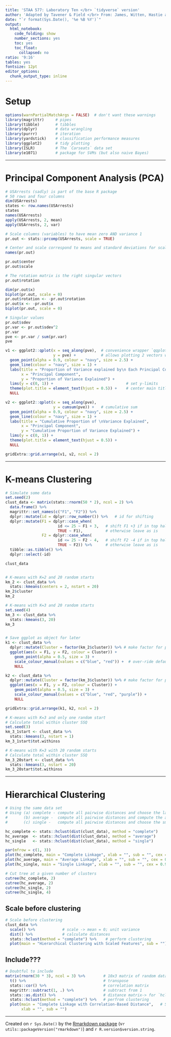 ```yaml
---
title: 'STAA 577: Laboratory Ten </br> `tidyverse` version'
author: 'Adapted by Tavener & Field </br> From: James, Witten, Hastie and Tibshirani'
date: "`r format(Sys.Date(), '%e %B %Y')`"
output:
  html_notebook:
    code_folding: show
    number_sections: yes
    toc: yes
    toc_float:
      collapsed: no
ratio: '9:16'
tables: yes
fontsize: 12pt
editor_options:
  chunk_output_type: inline
---
```



# Setup

```r
options(warnPartialMatchArgs = FALSE)  # don't want these warnings
library(magrittr)     # pipes
library(tibble)       # tibbles
library(dplyr)        # data wrangling
library(purrr)        # iteration
library(yardstick)    # classification performance measures
library(ggplot2)      # tidy plotting
library(ISLR)         # The `Carseats` data set
library(e1071)        # package for SVMs (but also naive Bayes)
```



-----------------------------



# Principal Component Analysis (PCA)

```r
# USArrests (sadly) is part of the base R package
# 50 rows and four columns
dim(USArrests)
states <- row.names(USArrests)
states
names(USArrests)
apply(USArrests, 2, mean)
apply(USArrests, 2, var)

# Scale columns (variables) to have mean zero AND variance 1
pr.out <- stats::prcomp(USArrests, scale = TRUE)

# Center and scale correspond to means and standard deviations for scaling
names(pr.out)

pr.out$center
pr.out$scale

# The rotation matrix is the right singular vectors
pr.out$rotation

dim(pr.out$x)
biplot(pr.out, scale = 0)
pr.out$rotation <- -pr.out$rotation
pr.out$x <- -pr.out$x
biplot(pr.out, scale = 0)
```



```r
# Singular values
pr.out$sdev
pr.var <- pr.out$sdev^2
pr.var
pve <- pr.var / sum(pr.var)
pve

v1 <- ggplot2::qplot(x = seq_along(pve),  # convenience wrapper `qqplot()`
                     y = pve) +           # allows plotting 2 vectors w/o data.frame
  geom_point(alpha = 0.9, colour = "navy", size = 2.5) +
  geom_line(colour = "navy", size = 1) +
  labs(title = "Proportion of Variance explained by\n Each Principal Component",
       x = "Principal Component",
       y = "Proportion of Variance Explained") +
  lims(y = c(0, 1)) +                                # set y-limits
  theme(plot.title = element_text(hjust = 0.5)) +    # center main title
  NULL

v2 <- ggplot2::qplot(x = seq_along(pve),
                     y = cumsum(pve)) +   # cumulative sum
  geom_point(alpha = 0.9, colour = "navy", size = 2.5) +
  geom_line(colour = "navy", size = 1) +
  labs(title = "Cumulative Proportion of \nVariance Explained",
       x = "Principal Component",
       y = "Cumulative Proportion of Variance Explained") +
  lims(y = c(0, 1)) +
  theme(plot.title = element_text(hjust = 0.5)) +
  NULL

gridExtra::grid.arrange(v1, v2, ncol = 2)

```




--------------------------




# K-means Clustering

```r
# Simulate some data
set.seed(2)
clust_data <- matrix(stats::rnorm(50 * 2), ncol = 2) %>%
  data.frame() %>%
  magrittr::set_names(c("F1", "F2")) %>%
  dplyr::mutate(id = dplyr::row_number()) %>%   # id for shifting
  dplyr::mutate(F1 = dplyr::case_when(
                       id <= 25 ~ F1 + 3,   # shift F1 +3 if in top half
                       TRUE ~ F1),          # otherwise leave as is
                F2 = dplyr::case_when(
                       id <= 25 ~ F2 - 4,   # shift F2 -4 if in top half
                       TRUE ~ F2)) %>%      # otherwise leave as is
  tibble::as.tibble() %>%
  dplyr::select(-id)

clust_data


# K-means with K=2 and 20 random starts
km_2 <- clust_data %>%
  stats::kmeans(centers = 2, nstart = 20)
km_2$cluster
km_2

# K-means with K=3 and 20 random starts
set.seed(4)
km_3 <- clust_data %>%
  stats::kmeans(3, 20)
km_3


# Save ggplot as object for later
k1 <- clust_data %>%
  dplyr::mutate(Cluster = factor(km_2$cluster)) %>% # make factor for plotting
  ggplot(aes(x = F1, y = F2, colour = Cluster)) +
    geom_point(alpha = 0.5, size = 3) +
    scale_colour_manual(values = c("blue", "red")) +  # over-ride default colors
    NULL

k2 <- clust_data %>%
  dplyr::mutate(Cluster = factor(km_3$cluster)) %>% # make factor for plotting
  ggplot(aes(x = F1, y = F2, colour = Cluster)) +
    geom_point(alpha = 0.5, size = 3) +
    scale_colour_manual(values = c("blue", "red", "purple")) +
    NULL

gridExtra::grid.arrange(k1, k2, ncol = 2)

# K-means with K=3 and only one random start
# Calculate total within cluster SSQ
set.seed(3)
km_3_1start <- clust_data %>%
  stats::kmeans(3, nstart = 1)
km_3_1start$tot.withinss

# K-means with K=3 with 20 random starts
# Calculate total within cluster SSQ
km_3_20start <- clust_data %>%
  stats::kmeans(3, nstart = 20)
km_3_20start$tot.withinss
```



-------------------------


# Hierarchical Clustering

```r
# Using the same data set
# Using (a) complete - compute all pairwise distances and choose the largest
#       (b) average -  compute all pairwise distances and compute the average
#       (c) single -   compute all pairwise distances and choose the smallest

hc_complete <- stats::hclust(dist(clust_data), method = "complete")
hc_average  <- stats::hclust(dist(clust_data), method = "average")
hc_single   <- stats::hclust(dist(clust_data), method = "single")

par(mfrow = c(1, 3))
plot(hc_complete, main = "Complete Linkage", xlab = "", sub = "", cex = 0.9)
plot(hc_average, main = "Average Linkage", xlab = "", sub = "", cex = 0.9)
plot(hc_single, main = "Single Linkage", xlab = "", sub = "", cex = 0.9)

# Cut tree at a given number of clusters
cutree(hc_complete, 2)
cutree(hc_average, 2)
cutree(hc_single, 2)
cutree(hc_single, 4)
```


## Scale before clustering

```r
# Scale before clustering
clust_data %>%
  scale() %>%            # scale -> mean = 0; unit variance
  dist() %>%             # calculate distances
  stats::hclust(method = "complete") %>%    # perform clustering
  plot(main = "Hierarchical Clustering with Scaled Features", sub = "")
```


## Include???
```r
# Doubtful to include
matrix(rnorm(30 * 3), ncol = 3) %>%        # 10x3 matrix of random data
  t() %>%                                  # transpose
  stats::cor() %>%                         # correlation matrix
  magrittr::subtract(1, .) %>%             # subtract from 1
  stats::as.dist() %>%                     # distance matrix-> for `hclust` recognizes
  stats::hclust(method = "complete") %>%   # perfrom clustering
  plot(main = "Complete Linkage with Correlation-Based Distance",   # S3 plot method
       xlab = "", sub = "")
```




------------------------------

Created on `r Sys.Date()` by the [Rmarkdown package](https://github.com/rstudio/rmarkdown) (v`r utils::packageVersion("rmarkdown")`) and `r R.version$version.string`.

